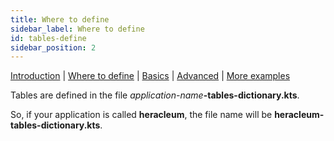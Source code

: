 ```yaml
---
title: Where to define
sidebar_label: Where to define
id: tables-define
sidebar_position: 2
---
```




[Introduction](/creating-applications/defining-your-application/data-model/tables/tables/)  | [Where to define](/creating-applications/defining-your-application/data-model/tables/tables-define/) | [Basics](/creating-applications/defining-your-application/data-model/tables/tables-basics/) |  [Advanced](/creating-applications/defining-your-application/data-model/tables/tables-advanced/) | [More examples](/creating-applications/defining-your-application/data-model/tables/tables-examples/) 


Tables are defined in the file _application-name_**-tables-dictionary.kts**. 

So, if your application is called **heracleum**, the file name will be **heracleum-tables-dictionary.kts**.


